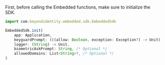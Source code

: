 First, before calling the Embedded functions, make sure to initialize the SDK.

<!-- javascript is used here since kt/kotlin is not available and java doesn't highlight at all. -->
```javascript
import com.beyondidentity.embedded.sdk.EmbeddedSdk

EmbeddedSdk.init(
    app: Application,
    keyguardPrompt: (((allow: Boolean, exception: Exception?) -> Unit) -> Unit)?,
    logger: (String) -> Unit,
    biometricAskPrompt: String, /* Optional */
    allowedDomains: List<String>?, /* Optional */
)
```
